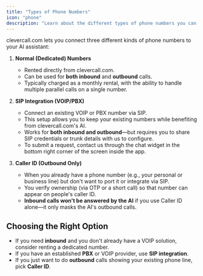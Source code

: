 ```yaml
---
title: "Types of Phone Numbers"
icon: "phone"
description: "Learn about the different types of phone numbers you can use with clevercall.com: dedicated numbers, SIP integration, and Caller ID"
---
```


clevercall.com lets you connect three different kinds of phone numbers to your AI assistant:

1. **Normal (Dedicated) Numbers**

   - Rented directly from clevercall.com.
   - Can be used for **both inbound** and **outbound** calls.
   - Typically charged as a monthly rental, with the ability to handle multiple parallel calls on a single number.

2. **SIP Integration (VOIP/PBX)**

   - Connect an existing VOIP or PBX number via SIP.
   - This setup allows you to keep your existing numbers while benefiting from clevercall.com's AI.
   - Works for **both inbound and outbound**—but requires you to share SIP credentials or trunk details with us to configure.
   - To submit a request, contact us through the chat widget in the bottom right corner of the screen inside the app.

3. **Caller ID (Outbound Only)**
   - When you already have a phone number (e.g., your personal or business line) but don't want to port it or integrate via SIP.
   - You verify ownership (via OTP or a short call) so that number can appear on people's caller ID.
   - **Inbound calls won't be answered by the AI** if you use Caller ID alone—it only masks the AI's outbound calls.

## Choosing the Right Option

- If you need **inbound** and you don't already have a VOIP solution, consider renting a dedicated number.
- If you have an established **PBX** or VOIP provider, use **SIP integration**.
- If you just want to do **outbound** calls showing your existing phone line, pick **Caller ID**.
